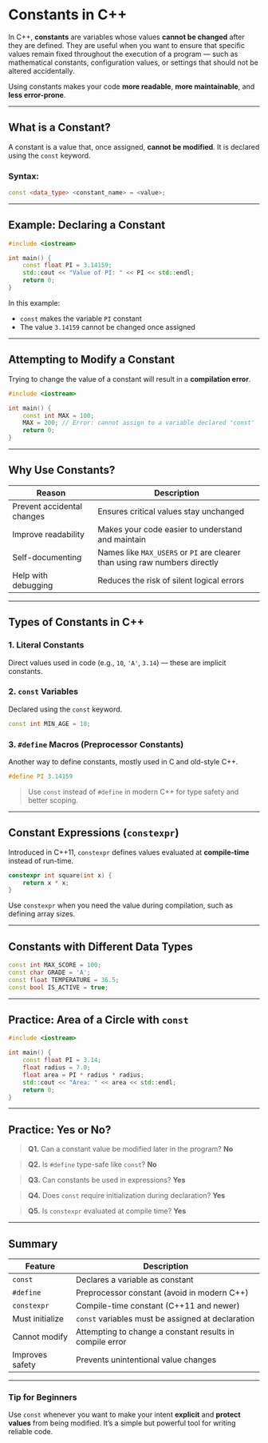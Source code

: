 # Constants in C++

In C++, **constants** are variables whose values **cannot be changed** after they are defined. They are useful when you want to ensure that specific values remain fixed throughout the execution of a program — such as mathematical constants, configuration values, or settings that should not be altered accidentally.

Using constants makes your code **more readable**, **more maintainable**, and **less error-prone**.

---

## What is a Constant?

A constant is a value that, once assigned, **cannot be modified**. It is declared using the `const` keyword.

### Syntax:

```cpp
const <data_type> <constant_name> = <value>;
```

---

## Example: Declaring a Constant

```cpp filename="constant_example.cpp" copy {4, 5}
#include <iostream>

int main() {
    const float PI = 3.14159;
    std::cout << "Value of PI: " << PI << std::endl;
    return 0;
}
```

In this example:

- `const` makes the variable `PI` constant
- The value `3.14159` cannot be changed once assigned

---

## Attempting to Modify a Constant

Trying to change the value of a constant will result in a **compilation error**.

```cpp filename="modify_constant.cpp" copy {6}
#include <iostream>

int main() {
    const int MAX = 100;
    MAX = 200; // Error: cannot assign to a variable declared 'const'
    return 0;
}
```

---

## Why Use Constants?

| Reason                     | Description                                                                |
| -------------------------- | -------------------------------------------------------------------------- |
| Prevent accidental changes | Ensures critical values stay unchanged                                     |
| Improve readability        | Makes your code easier to understand and maintain                          |
| Self-documenting           | Names like `MAX_USERS` or `PI` are clearer than using raw numbers directly |
| Help with debugging        | Reduces the risk of silent logical errors                                  |

---

## Types of Constants in C++

### 1. **Literal Constants**

Direct values used in code (e.g., `10`, `'A'`, `3.14`) — these are implicit constants.

### 2. **`const` Variables**

Declared using the `const` keyword.

```cpp filename="const_variable.cpp" copy {4}
const int MIN_AGE = 18;
```

### 3. **`#define` Macros (Preprocessor Constants)**

Another way to define constants, mostly used in C and old-style C++.

```cpp filename="define_macro.cpp" copy {2}
#define PI 3.14159
```

> Use `const` instead of `#define` in modern C++ for type safety and better scoping.

---

## Constant Expressions (`constexpr`)

Introduced in C++11, `constexpr` defines values evaluated at **compile-time** instead of run-time.

```cpp filename="constexpr_example.cpp" copy {4}
constexpr int square(int x) {
    return x * x;
}
```

Use `constexpr` when you need the value during compilation, such as defining array sizes.

---

## Constants with Different Data Types

```cpp filename="const_types.cpp" copy {4, 5, 6}
const int MAX_SCORE = 100;
const char GRADE = 'A';
const float TEMPERATURE = 36.5;
const bool IS_ACTIVE = true;
```

---

## Practice: Area of a Circle with `const`

```cpp filename="circle_area_const.cpp" copy {5, 6, 7}
#include <iostream>

int main() {
    const float PI = 3.14;
    float radius = 7.0;
    float area = PI * radius * radius;
    std::cout << "Area: " << area << std::endl;
    return 0;
}
```

---

## Practice: Yes or No?

> **Q1.** Can a constant value be modified later in the program?
> **No**

> **Q2.** Is `#define` type-safe like `const`?
> **No**

> **Q3.** Can constants be used in expressions?
> **Yes**

> **Q4.** Does `const` require initialization during declaration?
> **Yes**

> **Q5.** Is `constexpr` evaluated at compile time?
> **Yes**

---

## Summary

| Feature         | Description                                              |
| --------------- | -------------------------------------------------------- |
| `const`         | Declares a variable as constant                          |
| `#define`       | Preprocessor constant (avoid in modern C++)              |
| `constexpr`     | Compile-time constant (C++11 and newer)                  |
| Must initialize | `const` variables must be assigned at declaration        |
| Cannot modify   | Attempting to change a constant results in compile error |
| Improves safety | Prevents unintentional value changes                     |

---

### Tip for Beginners

Use `const` whenever you want to make your intent **explicit** and **protect values** from being modified. It’s a simple but powerful tool for writing reliable code.
